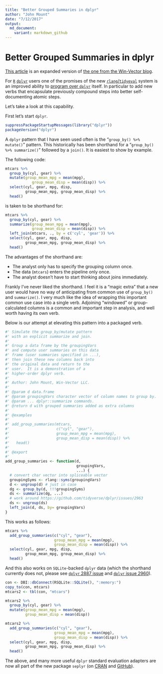 ```yaml
---
title: "Better Grouped Summaries in dplyr"
author: "John Mount"
date: "7/12/2017"
output:
  md_document:
    variant: markdown_github
---
```


# Better Grouped Summaries in dplyr

[This article](https://github.com/WinVector/Examples/blob/master/dplyr/GroupedSummaries.md) is an expanded version of [the one from the Win-Vector blog](http://www.win-vector.com/blog/2017/07/better-grouped-summaries-in-dplyr/).

For [`R`](https://cran.r-project.org) [`dplyr`](https://CRAN.R-project.org/package=dplyr) users one of the promises of the new [`rlang`/`tidyeval`](https://CRAN.R-project.org/package=rlang) system is an improved ability to [program over `dplyr`](http://dplyr.tidyverse.org/articles/programming.html) itself. In particular to add new verbs that encapsulate previously compound steps into better self-documenting atomic steps.

Let's take a look at this capability.

First let's start `dplyr`.

```r
suppressPackageStartupMessages(library("dplyr"))
packageVersion("dplyr")
```

A `dplyr` pattern that I have seen used often is the "`group_by() %>% mutate()`" pattern.  This historically has been shorthand for a "`group_by() %>% summarize()`" followed by a `join()`.  It is easiest to show by example.

The following code:

```r
mtcars %>% 
  group_by(cyl, gear) %>%
  mutate(group_mean_mpg = mean(mpg), 
            group_mean_disp = mean(disp)) %>% 
  select(cyl, gear, mpg, disp, 
         group_mean_mpg, group_mean_disp) %>%
  head()
```

is taken to be shorthand for:

```r
mtcars %>% 
  group_by(cyl, gear) %>%
  summarize(group_mean_mpg = mean(mpg), 
            group_mean_disp = mean(disp)) %>% 
  left_join(mtcars, ., by = c('cyl', 'gear')) %>%
  select(cyl, gear, mpg, disp, 
         group_mean_mpg, group_mean_disp) %>%
  head()
```

The advantages of the shorthand are:

 * The analyst only has to specify the grouping column once.
 * The data (`mtcars`) enters the pipeline only once.
 * The analyst doesn't have to start thinking about joins immediately.
 
Frankly I've never liked the shorthand. I feel it is a "magic extra" that a new 
user would have no way of anticipating from common use of `group_by()` and `summarize()`.
I very much like the idea of wrapping this important common use case into a single
verb.  Adjoining "windowed" or group-calculated columns is a common and important
step in analysis, and well worth having its own verb.

Below is our attempt at elevating this pattern into a packaged verb.


```r
#' Simulate the group_by/mutate pattern 
#' with an explicit summarize and join.
#' 
#' Group a data frame by the groupingVars
#' and compute user summaries on this data
#' frame (user summaries specified in ...),
#' then join these new columns back into
#' the original data and return to the
#' user.  It is a demonstration of a
#' higher-order dplyr verb.
#' 
#' Author: John Mount, Win-Vector LLC.
#' 
#' @param d data.frame
#' @param groupingVars character vector of column names to group by.
#' @param ... dplyr::summarize commands.
#' @return d with grouped summaries added as extra columns
#' 
#' @examples
#' 
#' add_group_summaries(mtcars, 
#'                     c("cyl", "gear"), 
#'                     group_mean_mpg = mean(mpg), 
#'                     group_mean_disp = mean(disp)) %>%
#'   head()
#' 
#' @export
#' 
add_group_summaries <- function(d, 
                                groupingVars, 
                                ...) {
  # convert char vector into spliceable vector
  groupingSyms <- rlang::syms(groupingVars)
  d <- ungroup(d) # just in case
  dg <- group_by(d, !!!groupingSyms)
  ds <- summarize(dg, ...)
  # work around https://github.com/tidyverse/dplyr/issues/2963
  ds <- ungroup(ds)
  left_join(d, ds, by= groupingVars)
}
```

This works as follows:

```r
mtcars %>% 
  add_group_summaries(c("cyl", "gear"), 
                      group_mean_mpg = mean(mpg), 
                      group_mean_disp = mean(disp)) %>%
  select(cyl, gear, mpg, disp, 
         group_mean_mpg, group_mean_disp) %>%
  head()
```

And this also works on `SQLite`-backed `dplyr` data (which the shorthand currently does not, please see [`dplyr` 2887 issue](https://github.com/tidyverse/dplyr/issues/2887) and [`dplyr` issue 2960](https://github.com/tidyverse/dplyr/issues/2960)).

```r
con <- DBI::dbConnect(RSQLite::SQLite(), ":memory:")
copy_to(con, mtcars)
mtcars2 <- tbl(con, "mtcars")

mtcars2 %>% 
  group_by(cyl, gear) %>%
  mutate(group_mean_mpg = mean(mpg), 
         group_mean_disp = mean(disp))
```

```r
mtcars2 %>% 
  add_group_summaries(c("cyl", "gear"), 
                      group_mean_mpg = mean(mpg), 
                      group_mean_disp = mean(disp)) %>%
  select(cyl, gear, mpg, disp, 
         group_mean_mpg, group_mean_disp) %>%
  head()
```

The above, and many more useful `dplyr` standard evaluation adapters are now all part of the new package `seplyr` (on [CRAN]( https://CRAN.R-project.org/package=seplyr) and [GitHub](https://github.com/WinVector/seplyr)).
